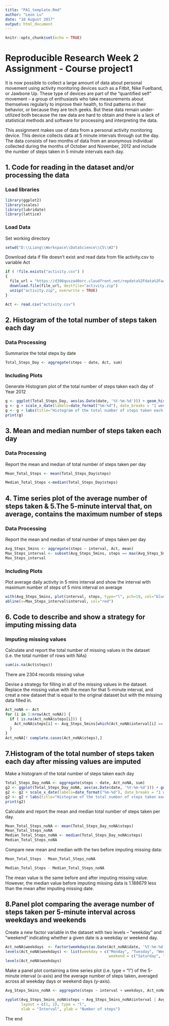 ```yaml
---
title: "PA1_template.Rmd"
author: "Leon Lu"
date: "10 August 2017"
output: html_document
---
```


```r
knitr::opts_chunk$set(echo = TRUE)
```

# Reproducible Research Week 2 Assignment - Course project1

It is now possible to collect a large amount of data about personal movement using activity monitoring devices such as a Fitbit, Nike Fuelband, or Jawbone Up. These type of devices are part of the “quantified self” movement – a group of enthusiasts who take measurements about themselves regularly to improve their health, to find patterns in their behavior, or because they are tech geeks. But these data remain under-utilized both because the raw data are hard to obtain and there is a lack of statistical methods and software for processing and interpreting the data.

This assignment makes use of data from a personal activity monitoring device. This device collects data at 5 minute intervals through out the day. The data consists of two months of data from an anonymous individual collected during the months of October and November, 2012 and include the number of steps taken in 5 minute intervals each day.

## 1. Code for reading in the dataset and/or processing the data
### Load libraries
```r
library(ggplot2)
library(scales)
library(lubridate)
library(lattice)
```

### Load Data
Set working directory
```r
setwd("D:\\Liang\\Workspace\\DataScience\\C5\\W2")
```
Download data if file doesn't exist and read data from file activity.csv to variable Act
```r
if ( !file.exists("activity.csv") )
{
  file_url = "https://d396qusza40orc.cloudfront.net/repdata%2Fdata%2Factivity.zip"
  download.file(file_url, destfile="activity.zip")
  unzip("activity.zip", overwrite = TRUE)
}

Act <- read.csv("activity.csv")
```

## 2. Histogram of the total number of steps taken each day
### Data Processing
Summarize the total steps by date
```r
Total_Steps_Day <- aggregate(steps ~ date, Act, sum)
```

### Including Plots

Generate Histogram plot of the total number of steps taken each day of Year 2012

```r
g <- ggplot(Total_Steps_Day, aes(as.Date(date, '%Y-%m-%d'))) + geom_histogram(aes(weight=steps), stat = "count")
g <- g + scale_x_date(labels=date_format("%m-%d"), date_breaks = "1 weeks")
g <- g + labs(title="Histogram of the total number of steps taken each day of Year 2012", x="Month and Day", y="Steps") + theme_bw()
print(g)
```

## 3. Mean and median number of steps taken each day
### Data Processing
Report the mean and median of total number of steps taken per day
```r
Mean_Total_Steps <- mean(Total_Steps_Day$steps)

Median_Total_Steps <-median(Total_Steps_Day$steps)
```

## 4. Time series plot of the average number of steps taken & 5.The 5-minute interval that, on average, contains the maximum number of steps
### Data Processing
Report the mean and median of total number of steps taken per day
```r
Avg_Steps_5mins <- aggregate(steps ~ interval, Act, mean)
Max_Steps_interval <- subset(Avg_Steps_5mins, steps == max(Avg_Steps_5mins$steps))
Max_Steps_interval
```

### Including Plots
Plot average daily activity in 5 mins interval and show the interval with maximum number of steps of 5 mins interval on average
```r
with(Avg_Steps_5mins, plot(interval, steps, type="l", pch=19, col="blue", main="Plot of average daily activity in 5 mins interval", xlab="5 mins Interval", ylab="Average Steps"))
abline(v=Max_Steps_interval$interval, col="red")
```

## 6. Code to describe and show a strategy for imputing missing data
### Imputing missing values
Calculate and report the total number of missing values in the dataset (i.e. the total number of rows with NAs)
```r
sum(is.na(Act$steps))
```
There are 2304 records missing value

Devise a strategy for filling in all of the missing values in the dataset. Replace the missing value with the mean for that 5-minute interval, and creat a new dataset that is equal to the original dataset but with the missing data filled in.

```r
Act_noNA <- Act
for (i in 1:nrow(Act_noNA)) {
  if ( is.na(Act_noNA$steps[i])) {
    Act_noNA$steps[i] <- Avg_Steps_5mins[which(Act_noNA$interval[i] == Avg_Steps_5mins$interval), ]$steps
  }
}
Act_noNA[! complete.cases(Act_noNA$steps),]
```

## 7.Histogram of the total number of steps taken each day after missing values are imputed

Make a histogram of the total number of steps taken each day
``` r
Total_Steps_Day_noNA <- aggregate(steps ~ date, Act_noNA, sum)
g2 <- ggplot(Total_Steps_Day_noNA, aes(as.Date(date, '%Y-%m-%d'))) + geom_histogram(aes(weight=steps), stat = "count")
g2 <- g2 + scale_x_date(labels=date_format("%m-%d"), date_breaks = "1 weeks")
g2 <- g2 + labs(title="Histogram of the total number of steps taken each day of Year 2012 (No Missing Values)", x="Month and Day", y="Steps") + theme_bw()
print(g2)
```

Calculate and report the mean and median total number of steps taken per day.
```r
Mean_Total_Steps_noNA <- mean(Total_Steps_Day_noNA$steps)
Mean_Total_Steps_noNA
Median_Total_Steps_noNA <- median(Total_Steps_Day_noNA$steps)
Median_Total_Steps_noNA
```

Compare new mean and median with the two before imputing missing data:
```r
Mean_Total_Steps - Mean_Total_Steps_noNA

Median_Total_Steps - Median_Total_Steps_noNA
```
The mean value is the same before and after imputing missing value. However, the median value before imputing missing data is 1.188679 less than the mean after imputing missing date.

## 8.Panel plot comparing the average number of steps taken per 5-minute interval across weekdays and weekends
Create a new factor variable in the dataset with two levels – “weekday” and “weekend” indicating whether a given date is a weekday or weekend day.
```r
Act_noNA$weekdays  <- factor(weekdays(as.Date(Act_noNA$date, '%Y-%m-%d')))
levels(Act_noNA$weekdays) <- list(weekday = c("Monday", "Tuesday", "Wednesday", "Thursday", "Friday"),
                                              weekend = c("Saturday", "Sunday"))
levels(Act_noNA$weekdays)

```

Make a panel plot containing a time series plot (i.e. type = “l”) of the 5-minute interval (x-axis) and the average number of steps taken, averaged across all weekday days or weekend days (y-axis).

```r
Avg_Steps_5mins_noNA <- aggregate(steps ~ interval + weekdays, Act_noNA, mean)

xyplot(Avg_Steps_5mins_noNA$steps ~ Avg_Steps_5mins_noNA$interval | Avg_Steps_5mins_noNA$weekdays, 
       layout = c(1, 2), type = "l", 
       xlab = "Interval", ylab = "Number of steps")
```       

The end